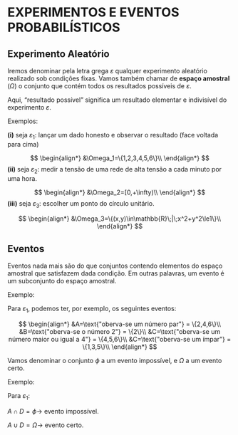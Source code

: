 # EXPERIMENTOS E EVENTOS PROBABILÍSTICOS

## Experimento Aleatório

Iremos denominar pela letra grega $\varepsilon$ qualquer experimento aleatório realizado sob condições fixas. Vamos também chamar de **espaço amostral** ($\Omega$) o conjunto que contém todos os resultados possíveis de $\varepsilon$.

Aqui, "resultado possível" significa um resultado elementar e indivisível do experimento $\varepsilon$.

Exemplos:

**(i)** seja $\varepsilon_1$: lançar um dado honesto e observar o resultado (face voltada para cima)

$$
\begin{align*}
&\Omega_1=\{1,2,3,4,5,6\}\\
\end{align*}
$$
**(ii)** seja $\varepsilon_2$: medir a tensão de uma rede de alta tensão a cada minuto por uma hora.

$$
\begin{align*}
&\Omega_2=[0,+\infty)\\
\end{align*}
$$
**(iii)** seja $\varepsilon_3$: escolher um ponto do círculo unitário.

$$
\begin{align*}
&\Omega_3=\{(x,y)\in\mathbb{R}\;|\;x^2+y^2\le1\}\\
\end{align*}
$$

## Eventos

Eventos nada mais são do que conjuntos contendo elementos do espaço amostral que satisfazem dada condição. Em outras palavras, um evento é um subconjunto do espaço amostral.

Exemplo:

Para $\varepsilon_1$, podemos ter, por exemplo, os seguintes eventos:

$$
\begin{align*}
&A=\text{"oberva-se um número par"} = \{2,4,6\}\\
&B=\text{"oberva-se o número 2"} = \{2\}\\
&C=\text{"oberva-se um número maior ou igual a 4"} = \{4,5,6\}\\
&C=\text{"oberva-se um ímpar"} = \{1,3,5\}\\
\end{align*}
$$

Vamos denominar o conjunto $\phi$ a um evento impossível, e $\Omega$ a um evento certo.

Exemplo:

Para $\varepsilon_1$:

$A\cap D = \phi\rightarrow$ evento impossível.

$A\cup D = \Omega\rightarrow$ evento certo.
